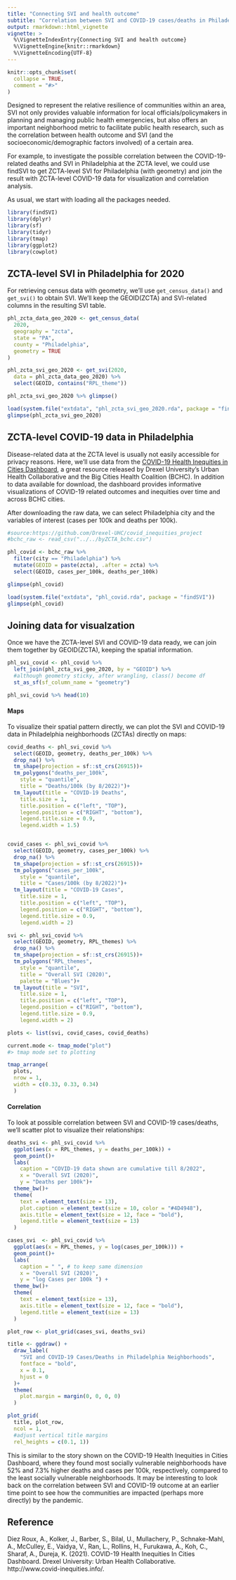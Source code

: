 ```yaml
---
title: "Connecting SVI and health outcome"
subtitle: "Correlation between SVI and COVID-19 cases/deaths in Philadelphia Neighborhoods"
output: rmarkdown::html_vignette
vignette: >
  %\VignetteIndexEntry{Connecting SVI and health outcome}
  %\VignetteEngine{knitr::rmarkdown}
  %\VignetteEncoding{UTF-8}
---
```


```r
knitr::opts_chunk$set(
  collapse = TRUE,
  comment = "#>"
)
```

Designed to represent the relative resilience of communities within an area, SVI not only provides valuable information for local officials/policymakers in planning and managing public health emergencies, but also offers an important neighborhood metric to facilitate public health research, such as the correlation between health outcome and SVI (and the socioeconomic/demographic factors involved) of a certain area.

For example, to investigate the possible correlation between the COVID-19-related deaths and SVI in Philadelphia at the ZCTA level, we could use findSVI to get ZCTA-level SVI for Philadelphia (with geometry) and join the result with ZCTA-level COVID-19 data for visualization and correlation analysis. 

As usual, we start with loading all the packages needed.
```r
library(findSVI)
library(dplyr)
library(sf)
library(tidyr)
library(tmap)
library(ggplot2)
library(cowplot)
```

## ZCTA-level SVI in Philadelphia for 2020

For retrieving census data with geometry, we'll use `get_census_data()` and `get_svi()` to obtain SVI. We'll keep the GEOID(ZCTA) and SVI-related columns in the resulting SVI table.
```r
phl_zcta_data_geo_2020 <- get_census_data(
  2020,
  geography = "zcta",
  state = "PA",
  county = "Philadelphia",
  geometry = TRUE
)

phl_zcta_svi_geo_2020 <- get_svi(2020,
  data = phl_zcta_data_geo_2020) %>%
  select(GEOID, contains("RPL_theme"))

phl_zcta_svi_geo_2020 %>% glimpse()
```

```r
load(system.file("extdata", "phl_zcta_svi_geo_2020.rda", package = "findSVI"))
glimpse(phl_zcta_svi_geo_2020)
```

## ZCTA-level COVID-19 data in Philadelphia

Disease-related data at the ZCTA level is usually not easily accessible for privacy reasons. Here, we'll use data from the [COVID-19 Health Inequities in Cities Dashboard](https://drexel-uhc.shinyapps.io/bchc_covid19/_w_0444d5bc/_w_e6851016/_w_6d75b9f7/), a great resource released by Drexel University’s Urban Health Collaborative and the Big Cities Health Coalition (BCHC). In addition to data available for download, the dashboard provides informative visualizations of COVID-19 related outcomes and inequities over time and across BCHC cities.

After downloading the raw data, we can select Philadelphia city and the variables of interest (cases per 100k and deaths per 100k).

```r
#source:https://github.com/Drexel-UHC/covid_inequities_project
#bchc_raw <- read_csv("../../byZCTA_bchc.csv")

phl_covid <- bchc_raw %>%
  filter(city == "Philadelphia") %>%
  mutate(GEOID = paste(zcta), .after = zcta) %>%
  select(GEOID, cases_per_100k, deaths_per_100k)

glimpse(phl_covid)
```

```r
load(system.file("extdata", "phl_covid.rda", package = "findSVI"))
glimpse(phl_covid)
```

## Joining data for visualzation
Once we have the ZCTA-level SVI and COVID-19 data ready, we can join them together by GEOID(ZCTA), keeping the spatial information.

```r
phl_svi_covid <- phl_covid %>%
  left_join(phl_zcta_svi_geo_2020, by = "GEOID") %>%
  #although geometry sticky, after wrangling, class() become df
  st_as_sf(sf_column_name = "geometry")

phl_svi_covid %>% head(10)
```
#### Maps
To visualize their spatial pattern directly, we can plot the SVI and COVID-19 data in Philadelphia neighborhoods (ZCTAs) directly on maps:
```r
covid_deaths <- phl_svi_covid %>% 
  select(GEOID, geometry, deaths_per_100k) %>%
  drop_na() %>%
  tm_shape(projection = sf::st_crs(26915))+
  tm_polygons("deaths_per_100k",
    style = "quantile",
    title = "Deaths/100k (by 8/2022)")+
  tm_layout(title = "COVID-19 Deaths",
    title.size = 1,
    title.position = c("left", "TOP"),
    legend.position = c("RIGHT", "bottom"),
    legend.title.size = 0.9,
    legend.width = 1.5)


covid_cases <- phl_svi_covid %>%
  select(GEOID, geometry, cases_per_100k) %>%
  drop_na() %>% 
  tm_shape(projection = sf::st_crs(26915))+
  tm_polygons("cases_per_100k",
    style = "quantile",
    title = "Cases/100k (by 8/2022)")+
  tm_layout(title = "COVID-19 Cases",
    title.size = 1,
    title.position = c("left", "TOP"),
    legend.position = c("RIGHT", "bottom"),
    legend.title.size = 0.9,
    legend.width = 2)

svi <- phl_svi_covid %>%
  select(GEOID, geometry, RPL_themes) %>%
  drop_na() %>%
  tm_shape(projection = sf::st_crs(26915))+
  tm_polygons("RPL_themes",
    style = "quantile",
    title = "Overall SVI (2020)",
    palette = "Blues")+
  tm_layout(title = "SVI",
    title.size = 1,
    title.position = c("left", "TOP"),
    legend.position = c("RIGHT", "bottom"),
    legend.title.size = 0.9,
    legend.width = 2)

plots <- list(svi, covid_cases, covid_deaths)

current.mode <- tmap_mode("plot")
#> tmap mode set to plotting

tmap_arrange(
  plots, 
  nrow = 1,
  width = c(0.33, 0.33, 0.34)
  ) 

```

#### Correlation
To look at possible correlation between SVI and COVID-19 cases/deaths, we'll scatter plot to visualize their relationships:

```r
deaths_svi <- phl_svi_covid %>%
  ggplot(aes(x = RPL_themes, y = deaths_per_100k)) +
  geom_point()+
  labs(
    caption = "COVID-19 data shown are cumulative till 8/2022",
    x = "Overall SVI (2020)",
    y = "Deaths per 100k")+
  theme_bw()+
  theme(
    text = element_text(size = 13),
    plot.caption = element_text(size = 10, color = "#4D4948"),
    axis.title = element_text(size = 12, face = "bold"),
    legend.title = element_text(size = 13)
  )

cases_svi  <- phl_svi_covid %>%
  ggplot(aes(x = RPL_themes, y = log(cases_per_100k))) +
  geom_point()+
  labs( 
    caption = " ", # to keep same dimension
    x = "Overall SVI (2020)",
    y = "log Cases per 100k ") +
  theme_bw()+
  theme(
    text = element_text(size = 13),
    axis.title = element_text(size = 12, face = "bold"),
    legend.title = element_text(size = 13)
  )

plot_row <- plot_grid(cases_svi, deaths_svi)

title <- ggdraw() +
  draw_label(
    "SVI and COVID-19 Cases/Deaths in Philadelphia Neighborhoods",
    fontface = "bold",
    x = 0.1, 
    hjust = 0
  )+
  theme(
    plot.margin = margin(0, 0, 0, 0)
  )

plot_grid(
  title, plot_row,
  ncol = 1,
  #adjust vertical title margins
  rel_heights = c(0.1, 1))
```

This is similar to the story shown on the COVID-19 Health Inequities in Cities Dashboard, where they found most socially vulnerable neighborhoods have 52% and 7.3% higher deaths and cases per 100k, respectively, compared to the least socially vulnerable neighborhoods. It may be interesting to look back on the correlation between SVI and COVID-19 outcome at an earlier time point to see how the communities are impacted (perhaps more directly) by the pandemic. 

## Reference

Diez Roux, A., Kolker, J., Barber, S., Bilal, U., Mullachery, P., Schnake-Mahl, A., McCulley, E., Vaidya, V., Ran, L., Rollins, H., Furukawa, A., Koh, C., Sharaf, A., Dureja, K. (2021). COVID-19 Health Inequities In Cities Dashboard. Drexel University: Urban Health Collaborative. http://www.covid-inequities.info/.
